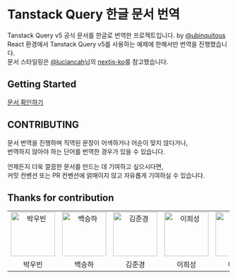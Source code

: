 # Tanstack Query 한글 문서 번역

Tanstack Query v5 공식 문서를 한글로 번역한 프로젝트입니다. by [@ubinquitous](https://github.com/ubinquitous)  
React 환경에서 Tanstack Query v5를 사용하는 예제에 한해서만 번역을 진행했습니다.  
문서 스타일링은 [@luciancah](https://github.com/luciancah)님의 [nextjs-ko](https://github.com/luciancah/nextjs-ko)를 참고했습니다.

## Getting Started

[문서 확인하기](/docs/getting-started/)

## CONTRIBUTING

문서 번역을 진행하며 직역된 문장이 어색하거나 어순이 맞지 않다거나,  
번역하지 않아야 하는 단어를 번역한 경우가 있을 수 있습니다.

언제든지 더욱 깔끔한 문서를 만드는 데 기여하고 싶으시다면,  
커밋 컨벤션 또는 PR 컨벤션에 얽매이지 않고 자유롭게 기여하실 수 있습니다.

## Thanks for contribution

<table>
  <tr>
    <td align="center">
      <a href="https://github.com/ubinquitous">
        <img
          alt="박우빈"
          src="https://avatars.githubusercontent.com/ubinquitous"
          width="100"
        />
      </a>
    </td>
    <td align="center">
      <a href="https://github.com/BaekSeungHa">
        <img
          alt="백승하"
          src="https://avatars.githubusercontent.com/BaekSeungHa"
          width="100"
        />
      </a>
    </td>
    <td align="center">
      <a href="https://github.com/rlawnsrud0509">
        <img
          alt="김준경"
          src="https://avatars.githubusercontent.com/rlawnsrud0509"
          width="100"
        />
      </a>
    </td>
    <td align="center">
      <a href="https://github.com/lheesung">
        <img
          alt="이희성"
          src="https://avatars.githubusercontent.com/lheesung"
          width="100"
        />
      </a>
    </td>
    <td align="center">
      <a href="https://github.com/leesb971204">
        <img
          alt="이수빈"
          src="https://avatars.githubusercontent.com/leesb971204"
          width="100"
        />
      </a>
    </td>
  </tr>
  <tr>
    <td align="center">박우빈</td>
    <td align="center">백승하</td>
    <td align="center">김준경</td>
    <td align="center">이희성</td>
    <td align="center">이수빈</td>
  </tr>
</table>

